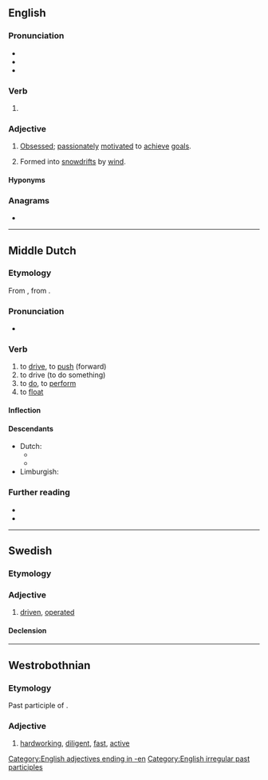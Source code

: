 ==English==

===Pronunciation===
* {{IPA|/ˈdɹɪvən/|lang=en}}
* {{audio|en-us-driven.ogg|Audio (US)|lang=en}}
* {{rhymes|ɪvən|lang=en}}

===Verb===
{{head|en|past participle}}

# {{inflection of|drive||past|part|lang=en}}

===Adjective===
{{en-adj}}

# [[obsessed|Obsessed]]; [[passionate]]ly [[motivate]]d to [[achieve]] [[goal]]s.
# {{qualifier|of snow}} Formed into [[snowdrift]]s by [[wind]].

====Hyponyms====
{{hyp4
| {{l|en|behavior-driven}}
| {{l|en|behaviour-driven}}
| {{l|en|compiler-driven}}
| {{l|en|community-driven}}
| {{l|en|data-driven}}
| {{l|en|demand-driven}}
| {{l|en|destination-driven}}
| {{l|en|domain-driven}}
| {{l|en|event-driven}}
| {{l|en|model-driven}}
| {{l|en|space-driven}}
| {{l|en|test-driven}}
|lang=en}}

===Anagrams===
* {{anagrams|en|a=deinrv|Verdin|Virden|verdin}}

[[Category:English adjectives ending in -en]]
[[Category:English irregular past participles]]

----

==Middle Dutch==

===Etymology===
From {{inh|dum|odt|drīvan}}, from {{inh|dum|gem-pro|*drībaną}}.

===Pronunciation===
* {{IPA|lang=dum|/ˈdriːvən/}}

===Verb===
{{dum-verb}}

# to [[drive]], to [[push]] (forward)
# to drive (to do something)
# to [[do]], to [[perform]]
# to [[float]]

====Inflection====
{{dum-conj-st|class=1|driv|drêv|drēv|drēv}}

====Descendants====
* Dutch: {{l|nl|drijven}}
** {{desc|af|dryf}}
** {{desc|pap|drif}}
* Limburgish: {{l|li|drieve}}

===Further reading===
* {{R:VMNW|ID60013}}
* {{R:MNW|07749}}

----

==Swedish==

===Etymology===
{{sv-verb-form-pastpart|driva}}

===Adjective===
{{head|sv|adjective}}

# [[#English|driven]], [[operated]]

====Declension====
{{sv-adj-pastpart|en-stem=driv}}

----

==Westrobothnian==

===Etymology===
Past participle of {{m|gmq-bot|driv}}.

===Adjective===
{{head|gmq-bot|adjective}}

# [[hardworking]], [[diligent]], [[fast]], [[active]]